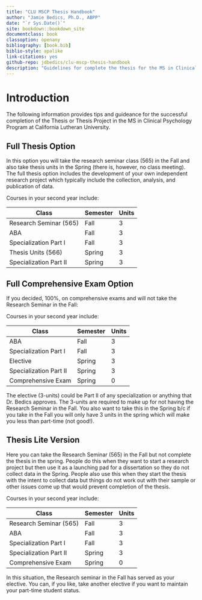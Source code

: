```yaml
--- 
title: "CLU MSCP Thesis Handbook"
author: "Jamie Bedics, Ph.D., ABPP"
date: "`r Sys.Date()`"
site: bookdown::bookdown_site
documentclass: book
classoption: openany
bibliography: [book.bib]
biblio-style: apalike
link-citations: yes
github-repo: jdbedics/clu-mscp-thesis-handbook
description: "Guidelines for complete the thesis for the MS in Clinical Psychology Program at CLU."
---
```


# Introduction

The following information provides tips and guideance for the successful completion of the Thesis or Thesis Project in the MS in Clinical Psychology Program at California Lutheran University.

## Full Thesis Option

In this option you will take the research seminar class (565) in the Fall and also take thesis units in the Spring (there is, however, no class meeting). The full thesis option includes the development of your own independent research project which typically include the collection, analysis, and publication of data. 

Courses in your second year include:

| Class          | Semester | Units | 
|----------------|---------------|-----------|
| Research Seminar (565) | Fall | 3 |
| ABA | Fall  | 3 |
| Specialization Part I | Fall | 3 |
| Thesis Units (566) | Spring | 3 |
| Specialization Part II | Spring | 3 |


## Full Comprehensive Exam Option

If you decided, 100%, on comprehensive exams and will not take the Research Seminar in the Fall:

Courses in your second year include:

| Class          | Semester | Units | 
|----------------|---------------|-----------|
| ABA | Fall  | 3  |
| Specialization Part I | Fall | 3 |
| Elective | Spring | 3 |
| Specialization Part II | Spring | 3 |
| Comprehensive Exam | Spring | 0 |

The elective (3-units) could be Part II of any specialization or anything that Dr. Bedics approves.  The 3-units are required to make up for not having the Research Seminar in the Fall. You also want to take this in the Spring b/c if you take in the Fall you will only have 3 units in the spring which will make you less than part-time (not good!).



## Thesis Lite Version

Here you can take the Research Seminar (565) in the Fall but not complete the thesis in the spring. People do this when they want to start a research project but then use it as a launching pad for a dissertation so they do not collect data in the Spring.  People also use this when they start the thesis with the intent to collect data but things do not work out with their sample or other issues come up that would prevent completion of the thesis.

Courses in your second year include:

| Class          | Semester | Units | 
|----------------|---------------|-----------|
| Research Seminar (565) | Fall | 3 |
| ABA | Fall  | 3  |
| Specialization Part I | Fall | 3 |
| Specialization Part II | Spring | 3 |
| Comprehensive Exam | Spring | 0 |

In this situation, the Research seminar in the Fall has served as your elective.  You can, if you like, take another elective if you want to maintain your part-time student status.